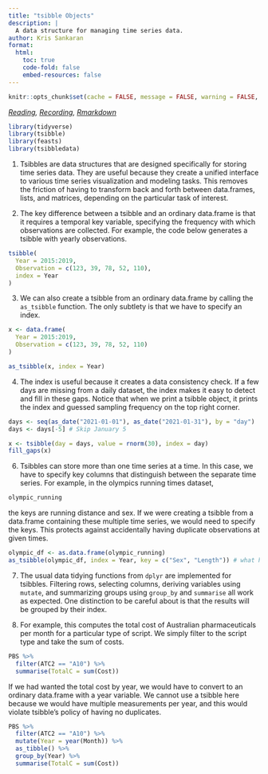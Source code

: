 ```yaml
---
title: "tsibble Objects"
description: |
  A data structure for managing time series data.
author: Kris Sankaran
format:
  html:
    toc: true
    code-fold: false
    embed-resources: false
---
```



```r
knitr::opts_chunk$set(cache = FALSE, message = FALSE, warning = FALSE, echo = TRUE)
```

_[Reading](https://otexts.com/fpp3/graphics.html), [Recording](https://mediaspace.wisc.edu/media/Week%206%20%5B1%5D%20tsibble%20Objects/1_z6o1ddbo), [Rmarkdown](https://github.com/krisrs1128/stat436_s24/blob/main/notes/2024-12-27-week06-02.Rmd)_

```r
library(tidyverse)
library(tsibble)
library(feasts)
library(tsibbledata)
```

1. Tsibbles are data structures that are designed specifically for storing time series data. They are useful because they create a unified interface to various time series visualization and modeling tasks. This removes the friction of having to transform back and forth between data.frames, lists, and matrices, depending on the particular task of interest.

2. The key difference between a tsibble and an ordinary data.frame is that it
requires a temporal key variable, specifying the frequency with which
observations are collected. For example, the code below generates a tsibble with
yearly observations.

```r
tsibble(
  Year = 2015:2019,
  Observation = c(123, 39, 78, 52, 110),
  index = Year
)
```

3. We can also create a tsibble from an ordinary data.frame by calling the
`as_tsibble` function. The only subtlety is that we have to specify an index.

```r
x <- data.frame(
  Year = 2015:2019,
  Observation = c(123, 39, 78, 52, 110)
)

as_tsibble(x, index = Year)
```


4. The index is useful because it creates a data consistency check. If a few
days are missing from a daily dataset, the index makes it easy to detect and
fill in these gaps. Notice that when we print a tsibble object, it prints the
index and guessed sampling frequency on the top right corner.

```r
days <- seq(as_date("2021-01-01"), as_date("2021-01-31"), by = "day")
days <- days[-5] # Skip January 5

x <- tsibble(day = days, value = rnorm(30), index = day)
fill_gaps(x)
```

6. Tsibbles can store more than one time series at a time. In this case, we have
to specify key columns that distinguish between the separate time series. For
example, in the olympics running times dataset,

```r
olympic_running
```
the keys are running distance and sex. If we were creating a tsibble from a
data.frame containing these multiple time series, we would need to specify the
keys. This protects against accidentally having duplicate observations at given
times.

```r
olympic_df <- as.data.frame(olympic_running)
as_tsibble(olympic_df, index = Year, key = c("Sex", "Length")) # what happens if we remove key?
```

7. The usual data tidying functions from `dplyr` are implemented for tsibbles.
Filtering rows, selecting columns, deriving variables using `mutate`, and
summarizing groups using `group_by` and `summarise` all work as expected. One
distinction to be careful about is that the results will be grouped by their
index.

8. For example, this computes the total cost of Australian pharmaceuticals per
month for a particular type of script. We simply filter to the script type and
take the sum of costs.

```r
PBS %>%
  filter(ATC2 == "A10") %>%
  summarise(TotalC = sum(Cost))
```
If we had wanted the total cost by year, we would have to convert to an ordinary
data.frame with a year variable. We cannot use a tsibble here because we would
have multiple measurements per year, and this would violate tsibble's policy of
having no duplicates.

```r
PBS %>%
  filter(ATC2 == "A10") %>%
  mutate(Year = year(Month)) %>%
  as_tibble() %>%
  group_by(Year) %>%
  summarise(TotalC = sum(Cost))
```
